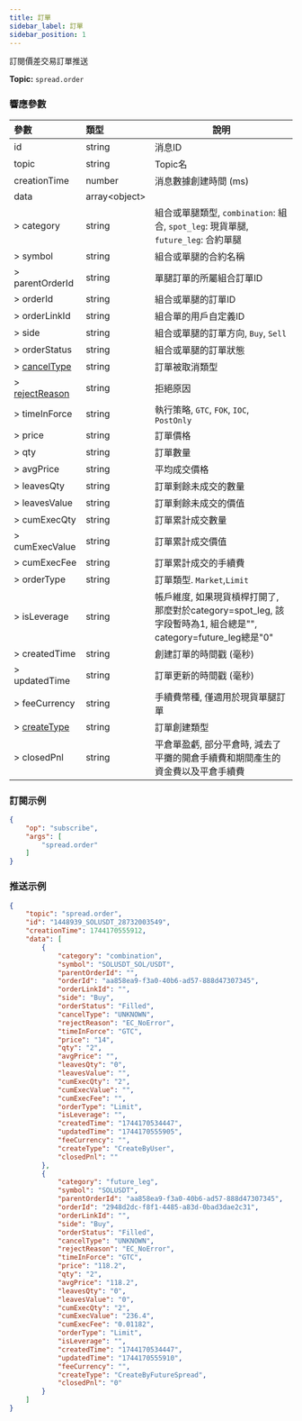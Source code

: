 ```yaml
---
title: 訂單
sidebar_label: 訂單
sidebar_position: 1
---
```


訂閱價差交易訂單推送

**Topic:** `spread.order`<br/>

### 響應參數
| 參數 | 類型 | 說明|
|:----- |:-----|----- |
|id |string |消息ID|
|topic |string |Topic名|
|creationTime |number |消息數據創建時間 (ms) |
|data |array&lt;object&gt; | |
|> category| string  |組合或單腿類型, `combination`: 組合, `spot_leg`: 現貨單腿, `future_leg`: 合約單腿|
|> symbol |string  |組合或單腿的合約名稱|
|> parentOrderId|string |單腿訂單的所屬組合訂單ID |
|> orderId|string |組合或單腿的訂單ID |
|> orderLinkId|string |組合單的用戶自定義ID |
|> side|string |組合或單腿的訂單方向, `Buy`, `Sell` |
|> orderStatus|string |組合或單腿的訂單狀態|
|> [cancelType](../../../enum#canceltype)|string |訂單被取消類型|
|> [rejectReason](../../../enum#rejectreason)|string |拒絕原因 |
|> timeInForce|string |執行策略, `GTC`, `FOK`, `IOC`, `PostOnly` |
|> price|string |訂單價格|
|> qty|string |訂單數量 |
|> avgPrice|string |平均成交價格 |
|> leavesQty|string |訂單剩餘未成交的數量 |
|> leavesValue|string |訂單剩餘未成交的價值 |
|> cumExecQty|string |訂單累計成交數量 |
|> cumExecValue|string |訂單累計成交價值 |
|> cumExecFee|string |訂單累計成交的手續費 |
|> orderType|string |訂單類型. `Market`,`Limit` |
|> isLeverage |string |帳戶維度, 如果現貨槓桿打開了, 那麼對於category=spot_leg, 該字段暫時為1, 組合總是"", category=future_leg總是"0"|
|> createdTime|string |創建訂單的時間戳 (毫秒) |
|> updatedTime|string |訂單更新的時間戳 (毫秒) |
|> feeCurrency|string |手續費幣種, 僅適用於現貨單腿訂單 |
|> [createType](../../../enum#createtype)|string | 訂單創建類型|
|> closedPnl|string |平倉單盈虧, 部分平倉時, 減去了平攤的開倉手續費和期間產生的資金費以及平倉手續費 |

### 訂閱示例
```json
{
    "op": "subscribe",
    "args": [
        "spread.order"
    ]
}
```

### 推送示例

```json
{
    "topic": "spread.order",
    "id": "1448939_SOLUSDT_28732003549",
    "creationTime": 1744170555912,
    "data": [
        {
            "category": "combination",
            "symbol": "SOLUSDT_SOL/USDT",
            "parentOrderId": "",
            "orderId": "aa858ea9-f3a0-40b6-ad57-888d47307345",
            "orderLinkId": "",
            "side": "Buy",
            "orderStatus": "Filled",
            "cancelType": "UNKNOWN",
            "rejectReason": "EC_NoError",
            "timeInForce": "GTC",
            "price": "14",
            "qty": "2",
            "avgPrice": "",
            "leavesQty": "0",
            "leavesValue": "",
            "cumExecQty": "2",
            "cumExecValue": "",
            "cumExecFee": "",
            "orderType": "Limit",
            "isLeverage": "",
            "createdTime": "1744170534447",
            "updatedTime": "1744170555905",
            "feeCurrency": "",
            "createType": "CreateByUser",
            "closedPnl": ""
        },
        {
            "category": "future_leg",
            "symbol": "SOLUSDT",
            "parentOrderId": "aa858ea9-f3a0-40b6-ad57-888d47307345",
            "orderId": "2948d2dc-f8f1-4485-a83d-0bad3dae2c31",
            "orderLinkId": "",
            "side": "Buy",
            "orderStatus": "Filled",
            "cancelType": "UNKNOWN",
            "rejectReason": "EC_NoError",
            "timeInForce": "GTC",
            "price": "118.2",
            "qty": "2",
            "avgPrice": "118.2",
            "leavesQty": "0",
            "leavesValue": "0",
            "cumExecQty": "2",
            "cumExecValue": "236.4",
            "cumExecFee": "0.01182",
            "orderType": "Limit",
            "isLeverage": "",
            "createdTime": "1744170534447",
            "updatedTime": "1744170555910",
            "feeCurrency": "",
            "createType": "CreateByFutureSpread",
            "closedPnl": "0"
        }
    ]
}
```
